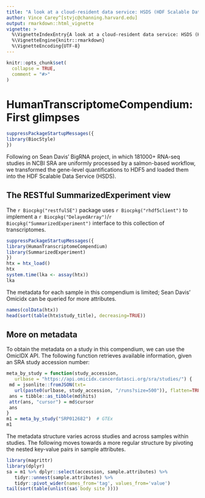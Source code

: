 ```yaml
---
title: "A look at a cloud-resident data service: HSDS (HDF Scalable Data Service)"
author: Vince Carey^[stvjc@channing.harvard.edu]
output: rmarkdown::html_vignette
vignette: >
  %\VignetteIndexEntry{A look at a cloud-resident data service: HSDS (HDF Scalable Data Service)}
  %\VignetteEngine{knitr::rmarkdown}
  %\VignetteEncoding{UTF-8}
---
```


```r
knitr::opts_chunk$set(
  collapse = TRUE,
  comment = "#>"
)
```

# HumanTranscriptomeCompendium: First glimpses
```r
suppressPackageStartupMessages({
library(BiocStyle)
})
```

Following on Sean Davis' BigRNA project, in which 181000+ RNA-seq
studies in NCBI SRA are uniformly processed by a salmon-based workflow,
we transformed the gene-level quantifications to HDF5 and
loaded them into the HDF Scalable Data Service (HSDS).

## The RESTful SummarizedExperiment view

The `r Biocpkg("restfulSE")` package uses `r Biocpkg("rhdf5client")` to implement a
`r Biocpkg("DelayedArray")`/`r Biocpkg("SummarizedExperiment")` interface to this collection
of transcriptomes.

```r
suppressPackageStartupMessages({
library(HumanTranscriptomeCompendium)
library(SummarizedExperiment)
})
htx = htx_load()
htx
system.time(lka <- assay(htx))
lka
```

The metadata for each sample in this
compendium is limited; Sean Davis' Omicidx
can be queried for more attributes.
```r
names(colData(htx))
head(sort(table(htx$study_title), decreasing=TRUE))
```

## More on metadata

To obtain the metadata on a study in this compendium,
we can use the OmicIDX API.  The following
function retrieves available information, given an SRA
study accession number:

```r
meta_by_study = function(study_accession,
   urlbase = "https://api.omicidx.cancerdatasci.org/sra/studies/") {
 md = jsonlite::fromJSON(txt=
   url(paste0(urlbase, study_accession, "/runs?size=500")), flatten=TRUE)
 ans = tibble::as_tibble(md$hits)
 attr(ans, "cursor") = md$cursor
 ans
}
m1 = meta_by_study("SRP012682")  # GTEx
m1
```
The metadata structure varies across studies and across samples within
studies.  The following moves towards a more regular structure
by pivoting the nested key-value pairs in sample attributes.


```r
library(magrittr)
library(dplyr)
sa = m1 %>% dplyr::select(accession, sample.attributes) %>% 
   tidyr::unnest(sample.attributes) %>% 
   tidyr::pivot_wider(names_from='tag', values_from='value') 
tail(sort(table(unlist(sa$`body site`))))
```
